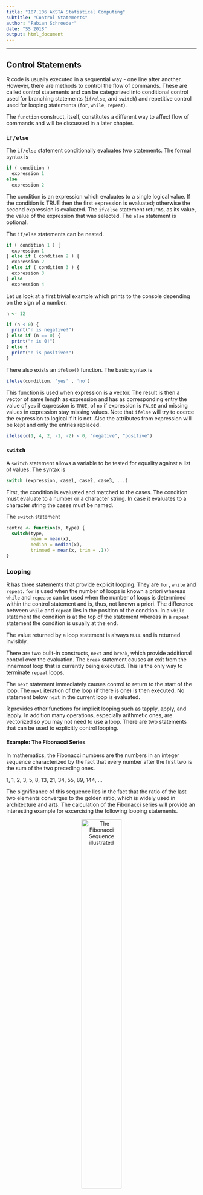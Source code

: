 ```yaml
---
title: "107.106 AKSTA Statistical Computing"
subtitle: "Control Statements"
author: "Fabian Schroeder"
date: "SS 2018"
output: html_document
---
```


***

## Control Statements

R code is usually executed in a sequential way - one line after another. However, there are methods to control the flow of commands. These are called control statements and can be categorized into conditional control used for branching statements (`if/else`, and `switch`) and repetitive control used for looping statements (`for`, `while`, `repeat`).

The `function` construct, itself, constitutes a different way to affect flow of commands and will be discussed in a later chapter. 

### `if/else`

The `if/else` statement conditionally evaluates two statements. The formal syntax is

```r
if ( condition )
  expression 1
else
  expression 2

```

The condition is an expression which evaluates to a single logical value. 
If the condition is TRUE then the first expression is evaluated; otherwise the second expression is evaluated. The `if/else` statement returns,
as its value, the value of the expression that was selected. The `else` statement is optional. 

The `if/else` statements can be nested.

```r
if ( condition 1 ) {
  expression 1
} else if ( condition 2 ) {
  expression 2
} else if ( condition 3 ) {
  expression 3
} else
  expression 4

```

Let us look at a first trivial example which prints to the console depending on the sign of a number.

```r
n <- 12

if (n < 0) {
  print("n is negative!")
} else if (n == 0) {
  print("n is 0!") 
} else {
  print("n is positive!")
}

```

There also exists an `ifelse()` function. The basic syntax is
```r
ifelse(condition, 'yes' , 'no')
```
This function is used when expression is a vector. The result is then a vector of same length as expression and has as corresponding entry the value of `yes` if expression is `TRUE`, of `no` if expression is `FALSE` and missing values in expression stay missing values. Note that `ifelse` will try to coerce the expression to logical if it is not. Also the attributes from expression will be kept and only the entries replaced.

```r
ifelse(c(1, 4, 2, -1, -2) < 0, "negative", "positive")

```


### `switch`

A `switch` statement allows a variable to be tested for equality against a list of values. 
The syntax is
```r
switch (expression, case1, case2, case3, ...)
```
First, the condition is evaluated and matched to the cases. The condition must evaluate to a number or a character string. In case it evaluates to a character string the cases must be named. 

The `switch` statement  

```r
centre <- function(x, type) {
  switch(type,
         mean = mean(x),
         median = median(x),
         trimmed = mean(x, trim = .1))
}

```


### Looping

R has three statements that provide explicit looping. They are `for`, `while` and `repeat`. `for` is used
when the number of loops is known a priori whereas `while` and `repeate` can be used when the number of 
loops is determined within the control statement and is, thus, not known a priori. The difference between `while`
and `repeat` lies in the position of the condtion. In a `while` statement the condition is at the top of the statement
whereas in a `repeat` statement the condition is usually at the end.

The value returned by a loop statement is always `NULL` and is returned invisibly.

There are two built-in constructs, `next` and `break`, which provide additional control over the evaluation. 
The `break` statement causes an exit from the innermost loop that is currently being
executed. This is the only way to terminate `repeat` loops. 

The `next` statement immediately causes control to return to the start of the loop.
The `next` iteration of the loop (if there is one) is then executed. No statement below `next` in
the current loop is evaluated.

R provides other functions for implicit looping such as tapply, apply, and lapply. In addition
many operations, especially arithmetic ones, are vectorized so you may not need to use a loop.
There are two statements that can be used to explicitly control looping. 

#### Example: The Fibonacci Series

In mathematics, the Fibonacci numbers are the numbers in an integer sequence characterized by the fact that every number after the first two is the sum of the two preceding ones.

1, 1, 2, 3, 5, 8, 13, 21, 34, 55, 89, 144, ...

The significance of this sequence lies in the fact that the ratio of the last two elements converges to the golden ratio, which is widely used in architecture and arts. The calculation of the Fibonacci series will provide an interesting example for excercising the following looping statements.

<center> ![The Fibonacci Sequence illustrated](/home/Fabian/Desktop/StatComp/fibo.png){width=50%} </center>


### `for`

The syntax of the for loop is

``` r
for ( variable in sequence )
 {
  expression
 }
```

where `sequence` can be either a vector or a list. For each element in `sequence` the variable name is
set to the value of that element and the expressions are evaluated. A side effect is that the variable
name still exists after the loop has concluded and it has the value of the last element of vector
that the loop was evaluated for.

```r
for (i in seq(1:10)) {
  print(i)
  if (i %% 5 ==0 ) break
}
  
```

> Excercise 1 : Calculate the n-th element of the Fibonacci series using the for() loop

```r
fibo <- vector(mode = "numeric", length = n)
fibo[1] <- 1
fibo[2] <- 1

for (i in 3:n) {
  fibo[i] <- fibo[i-1] + fibo[i-2]
}
```


### `while`

The while statement is very similar to the repeat statement. The syntax of the while loop is
```r
while ( condition ) expression
```

where the `expression` is evaluated if the value of the condition is `TRUE`. This process
continues until `condition` evaluates to `FALSE`. Thus, in order to avoid infinite looping the 
condition must be modified during each run of the expressions.

Let us look at a trivial example which prints all integers smaller than 6.

```r
i <- 1

while(i < 6) {
  print(i)
  i <- i + 1
}

```

> Excercise 2 : Calculate the largest Fibonacci number smaller than 1000 using the while() loop. Since 
it is not a priori clear how many Fibonacci numbers under 1000 there are, this is a good example
for the use of the `while` loop.

```r

fibo.new <- c(1,1)

while (fibo.new[2] < 1000) {
  fibo.old <- fibo.new
  fibo.new[1] <- fibo.old[2]
  fibo.new[2] <- fibo.old[1] + fibo.old[2]
}

fibo.new[1]

```


### `repeat`

The `repeat` statement causes repeated evaluation of the body until a break is specifically requested.
This means that you need to be careful when using repeat because of the danger of an infinite loop. The syntax of the repeat loop is

```r
repeat expression
```

When using `repeat`, expression must be a grouped expression. You need to both perform some
computation and test whether or not to break from the loop. This usually requires at least two expressions.

```r
i <- 1
repeat {
  print(i)
  i <- i + 1
  if (i == 6) break
}

```

> Excercise 3 : Calculate the largest Fibonacci number smaller than 1000 using the repeat() loop.

```r
fibo.new <- c(1,1)

repeat {
  fibo.old <- fibo.new
  fibo.new[1] <- fibo.old[2]
  fibo.new[2] <- fibo.old[1] + fibo.old[2]
  if (fibo.new[2] > 1000) break
}

fibo.new[1]

```






